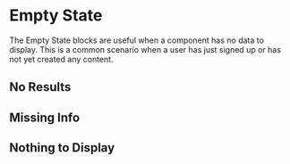 
# Empty State

The Empty State blocks are useful when a component has no data to display. This is a common scenario when a user has just signed up or has not yet created any content.

## No Results
<StoryRenderer path="blocks/EmptyState.story.tsx" name="NoResults"/>

## Missing Info
<StoryRenderer path="blocks/EmptyState.story.tsx" name="MissingInfo"/>

## Nothing to Display
<StoryRenderer path="blocks/EmptyState.story.tsx" name="NothingToDisplay"/>

